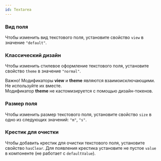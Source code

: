 ```yaml
---
id: Textarea
---
```



### Вид поля

Чтобы изменить вид текстового поля, установите свойство `view` в значение `"default"`.

<Example 
    component={TextareaView}
    source={viewTextareaSource}
/>

### Классический дизайн

Чтобы изменить стилевое оформление текстового поля, установите свойство `theme` в значение `"normal"`.

<Disclaimer>
    <p>
    Важно! Модификаторы <b>view</b> и <b>theme</b> являются взаимоисключающими. Не используйте их вместе. <br />
    Модификатор <b>theme</b>  не кастомизируется с помощью дизайн-токенов.
    </p>
</Disclaimer>

<Example 
    component={TextareaTheme}
    source={themeTextareaSource}
/>

### Размер поля

Чтобы изменить размер текстового поля, установите свойство `size` в одно из следующих значений: `"m"`, `"s"`.

<Example 
    component={TextareaSize}
    source={sizeTextareaSource}
/>

### Крестик для очистки

Чтобы добавить крестик для очистки текстового поля, установите свойство `hasClear`.
Для появления крестика установите не пустое `value` в компоненте (не работает с `defaultValue`).

<Example 
    component={TextareaHasClear}
    source={hasClearTextareaSource}
/>
